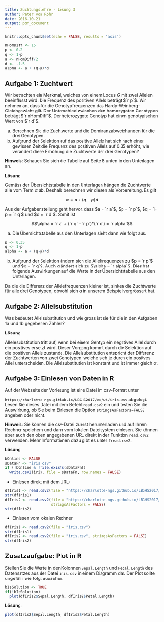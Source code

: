 ```yaml
---
title: Züchtungslehre - Lösung 3
author: Peter von Rohr
date: 2016-10-21
output: pdf_document
---
```


```r
knitr::opts_chunk$set(echo = FALSE, results = 'asis')
```

```r
nHomDiff <- 15
p <- 0.2
q <- 1-p
a <- nHomDiff/2
d <- -1.5
alpha <- a + (q-p)*d
```

## Aufgabe 1: Zuchtwert
Wir betrachten ein Merkmal, welches von einem Locus $G$ mit zwei Allelen beeinflusst wird. Die Frequenz des positiven Allels beträgt $`r p`$. Wir nehmen an, dass für die Genotypfrequenzen das Hardy-Weinberg-Gleichgewicht gilt. Der Unterschied zwischen den homozygoten Genotypen beträgt $`r nHomDiff`$. Der heterozygote Genotyp hat einen genotypischen Wert von $`r d`$. 

a) Berechnen Sie die Zuchtwerte und die Dominanzabweichungen für die drei Genotypen.
b) Aufgrund der Selektion auf das positive Allele hat sich nach einer gewissen Zeit die Frequenz des positiven Allels auf $0.35$ erhöht, wie verändert diese Erhöhung die Zuchtwerte der drei Genotypen?

__Hinweis__: Schauen Sie sich die Tabelle auf Seite 8 unten in den Unterlagen an.

__Lösung__

Gemäss der Übersichtstabelle in den Unterlagen hängen die Zuchtwerte alle vom Term $\alpha$ ab. Deshalb berechnen wir diesen als Vorbereitung. Es gilt

$$\alpha = a + (q-p)d$$

Aus der Aufgabenstellung geht hervor, dass $a = `r a`$, $p = `r p`$, $q = 1-p = `r q`$ und $d = `r d`$. Somit ist 

$$\alpha = `r a` + (`r q` - `r p`)*(`r d`) = `r alpha`$$


a) Die Übersichtstabelle aus den Unterlagen sieht dann wie folgt aus.

\begin{center}
  {\renewcommand{\arraystretch}{1.7}
   \renewcommand{\tabcolsep}{0.2cm}
   \begin{tabular}{|c|c|c|c|}
   \hline
   Genotyp  &  genotypischer Wert  &  Zuchtwert     &  Dominanzabweichung\\
   $G_iG_j$ &  $V_{ij}$            &  $ZW_{ij}$     &  $D_{ij}$           \\
   \hline
   $G_1G_1$ &  $a = `r a`$         &  $2q\alpha = `r 2*q*alpha`$        &  $-2q^2d = `r -2*q^2*d`$   \\
   \hline
   $G_1G_2$ &  $d = `r d`$         &  $(q-p)\alpha = `r (q-p) * alpha`$ & $2pqd = `r 2*p*q*d`$   \\
   \hline
   $G_2G_2$ &  $-a = `r -a`$       &  $-2p\alpha = `r -2*p*alpha`$       & $-2p^2d = `r -2*p^2*d`$    \\
   \hline
   \end{tabular}}
\end{center}


```r
p <- 0.35
q <- 1-p
alpha <- a + (q-p)*d
```

b) Aufgrund der Selektion ändern sich die Allelfrequenzen zu $p = `r p`$ und $q = `r q`$. Auch $\alpha$ ändert sich zu $\alpha = `r alpha`$. Dies hat folgende Auswirkungen auf die Werte in der Übersichtstabelle aus den Unterlagen.

\begin{center}
  {\renewcommand{\arraystretch}{1.7}
   \renewcommand{\tabcolsep}{0.2cm}
   \begin{tabular}{|c|c|c|c|}
   \hline
   Genotyp  &  genotypischer Wert  &  Zuchtwert     &  Dominanzabweichung\\
   $G_iG_j$ &  $V_{ij}$            &  $ZW_{ij}$     &  $D_{ij}$           \\
   \hline
   $G_1G_1$ &  $a = `r a`$         &  $2q\alpha = `r 2*q*alpha`$        &  $-2q^2d = `r -2*q^2*d`$   \\
   \hline
   $G_1G_2$ &  $d = `r d`$         &  $(q-p)\alpha = `r (q-p) * alpha`$ & $2pqd = `r 2*p*q*d`$   \\
   \hline
   $G_2G_2$ &  $-a = `r -a`$       &  $-2p\alpha = `r -2*p*alpha`$       & $-2p^2d = `r -2*p^2*d`$    \\
   \hline
   \end{tabular}}
\end{center}

Da die die Differenz der Allelefrequenzen kleiner ist, sinken die Zuchtwerte für alle drei Genotypen, obwohl sich $\alpha$ in unserem Beispiel vergrössert hat.


## Aufgabe 2: Allelsubstitution
Was bedeutet Allelsubstitution und wie gross ist sie für die in den Aufgaben 1a und 1b gegebenen Zahlen?

__Lösung__

Allelesubstitution tritt auf, wenn bei einem Gentyp ein negatives Allel durch ein positives ersetzt wird. Dieser Vorgang kommt durch die Selektion auf die positiven Allele zustande. Die Allelsubstitution entspricht der Differenz der Zuchtwerten von zwei Genotypen, welche sich je durch ein positves Allel unterscheiden. Die Allelsubstitution ist konstant und ist immer gleich $\alpha$.


## Aufgabe 3: Einlesen von Daten in R
Auf der Webseite der Vorlesung ist eine Datei im csv-Format unter 

`https://charlotte-ngs.github.io/LBGHS2017/ex/w4/iris.csv` abgelegt. Lesen Sie dieses Datei mit dem Befehl `read.csv2` ein und testen Sie die Auswirkung, ob Sie beim Einlesen die Option `stringsAsFactors=FALSE` angeben oder nicht.

__Hinweis__: Sie können die csv-Datei zuerst herunterladen und auf Ihrem Rechner speichern und dann vom lokalen Dateisystem einlesen. Sie können aber auch den oben angegebenen URL direkt in der Funktion `read.csv2` verwenden. Mehr Informationen dazu gibt es unter `?read.csv2`.


__Lösung__

```r
bOnline <- FALSE
sDataFn <- "iris.csv"
if (!bOnline & !file.exists(sDataFn))
  write.csv2(iris, file = sDataFn, row.names = FALSE)
```

* Einlesen direkt mit dem URL:

```r
dfIris1 <- read.csv2(file = "https://charlotte-ngs.github.io/LBGHS2017/ex/w4/iris.csv")
str(dfIris1)
dfIris2 <- read.csv2(file = "https://charlotte-ngs.github.io/LBGHS2017/ex/w4/iris.csv", 
                     stringsAsFactors = FALSE)
str(dfIris2)
```

* Einlesen vom lokalen Rechner

```r
dfIris1 <- read.csv2(file = "iris.csv")
str(dfIris1)
dfIris2 <- read.csv2(file = "iris.csv", stringsAsFactors = FALSE)
str(dfIris2)
```


## Zusatzaufgabe: Plot in R
Stellen Sie die Werte in den Kolonnen `Sepal.Length` und `Petal.Length` des Datensatzes aus der Datei `iris.csv` in einem Diagramm dar. Der Plot sollte ungefähr wie folgt aussehen:

```r
bIsSolution <- TRUE
if(!bIsSolution)
  plot(dfIris2$Sepal.Length, dfIris2$Petal.Length)
```

__Lösung__:

```r
plot(dfIris2$Sepal.Length, dfIris2$Petal.Length)
```
